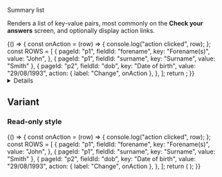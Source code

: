 <!-- Global imports -->


<!-- Local imports -->


<Meta
  title='Components/Summary list'
  id='D-SummaryList'
  component={SummaryList}
/>

<Heading size='xl' caption='Components'>
  Summary list
</Heading>

Renders a list of key-value pairs, most commonly on the **Check your answers** screen, and optionally
display action links.

<Canvas withToolbar>
  <Story name='Default'>
    {() => {
      const onAction = (row) => {
        console.log("action clicked", row);
      };
      const ROWS = [
        {
          pageId: "p1",
          fieldId: "forename",
          key: "Forename(s)",
          value: "John",
        },
        { pageId: "p1", fieldId: "surname", key: "Surname", value: "Smith" },
        {
          pageId: "p2",
          fieldId: "dob",
          key: "Date of birth",
          value: "29/08/1993",
          action: { label: "Change", onAction },
        },
      ];
      return <SummaryList rows={ROWS} />;
    }}
  </Story>
</Canvas>

<Details summary='Properties' className='no-indent'>
  <ArgsTable of={SummaryList} />
</Details>

## Variant

### Read-only style

<Canvas>
  <Story name='Read-only style'>
    {() => {
      const onAction = (row) => {
        console.log("action clicked", row);
      };
      const ROWS = [
        {
          pageId: "p1",
          fieldId: "forename",
          key: "Forename(s)",
          value: "John",
        },
        { pageId: "p1", fieldId: "surname", key: "Surname", value: "Smith" },
        {
          pageId: "p2",
          fieldId: "dob",
          key: "Date of birth",
          value: "29/08/1993",
          action: { label: "Change", onAction },
        },
      ];
      return (
        <SummaryList
          classModifiers='no-border'
          rows={ROWS}
          noChangeAction={true}
        />
      );
    }}
  </Story>
</Canvas>
